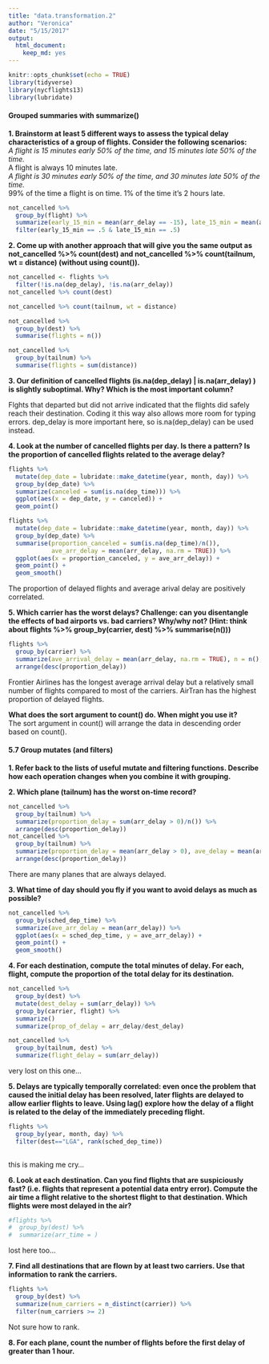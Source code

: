 ```yaml
---
title: "data.transformation.2"
author: "Veronica"
date: "5/15/2017"
output: 
  html_document: 
    keep_md: yes
---
```


```r
knitr::opts_chunk$set(echo = TRUE)
library(tidyverse)
library(nycflights13)
library(lubridate)
```

#### Grouped summaries with summarize()

**1. Brainstorm at least 5 different ways to assess the typical delay characteristics of a group of flights. Consider the following scenarios:**  
*A flight is 15 minutes early 50% of the time, and 15 minutes late 50% of the time.   
*A flight is always 10 minutes late.   
*A flight is 30 minutes early 50% of the time, and 30 minutes late 50% of the time.  
*99% of the time a flight is on time. 1% of the time it’s 2 hours late.  

```r
not_cancelled %>%
  group_by(flight) %>%
  summarize(early_15_min = mean(arr_delay == -15), late_15_min = mean(arr_delay == 15)) %>%
  filter(early_15_min == .5 & late_15_min == .5)
```

**2. Come up with another approach that will give you the same output as not_cancelled %>% count(dest) and not_cancelled %>% count(tailnum, wt = distance) (without using count()).**

```r
not_cancelled <- flights %>% 
  filter(!is.na(dep_delay), !is.na(arr_delay))
not_cancelled %>% count(dest)

not_cancelled %>% count(tailnum, wt = distance)

not_cancelled %>%
  group_by(dest) %>%
  summarise(flights = n()) 

not_cancelled %>%
  group_by(tailnum) %>%
  summarise(flights = sum(distance))

```

**3. Our definition of cancelled flights (is.na(dep_delay) | is.na(arr_delay) ) is slightly suboptimal. Why? Which is the most important column?**

Flghts that departed but did not arrive indicated that the flights did safely reach their destination. Coding it this way also allows more room for typing errors. dep_delay is more important here, so is.na(dep_delay) can be used instead.

**4. Look at the number of cancelled flights per day. Is there a pattern? Is the proportion of cancelled flights related to the average delay?**   
```r
flights %>% 
  mutate(dep_date = lubridate::make_datetime(year, month, day)) %>%
  group_by(dep_date) %>%
  summarize(canceled = sum(is.na(dep_time))) %>%
  ggplot(aes(x = dep_date, y = canceled)) + 
  geom_point() 

flights %>%
  mutate(dep_date = lubridate::make_datetime(year, month, day)) %>%
  group_by(dep_date) %>%
  summarise(proportion_canceled = sum(is.na(dep_time)/n()),
            ave_arr_delay = mean(arr_delay, na.rm = TRUE)) %>%
  ggplot(aes(x = proportion_canceled, y = ave_arr_delay)) + 
  geom_point() +
  geom_smooth()
```  
The proportion of delayed flights and average arival delay are positively correlated.

**5. Which carrier has the worst delays? Challenge: can you disentangle the effects of bad airports vs. bad carriers? Why/why not? (Hint: think about flights %>% group_by(carrier, dest) %>% summarise(n()))**  
```r
flights %>% 
  group_by(carrier) %>%
  summarize(ave_arrival_delay = mean(arr_delay, na.rm = TRUE), n = n(), proportion_delay = mean(arr_delay >0, na.rm =TRUE)) %>%
  arrange(desc(proportion_delay))
```  
Frontier Airlines has the longest average arrival delay but a relatively small number of flights compared to most of the carriers. AirTran has the highest proportion of delayed flights.

**What does the sort argument to count() do. When might you use it?**  
The sort argument in count() will arrange the data in descending order based on count(). 

#### 5.7 Group mutates (and filters)

**1. Refer back to the lists of useful mutate and filtering functions. Describe how each operation changes when you combine it with grouping.**  

**2. Which plane (tailnum) has the worst on-time record?**  
```r
not_cancelled %>%
  group_by(tailnum) %>%
  summarize(proportion_delay = sum(arr_delay > 0)/n()) %>%
  arrange(desc(proportion_delay))
not_cancelled %>%
  group_by(tailnum) %>%
  summarize(proportion_delay = mean(arr_delay > 0), ave_delay = mean(arr_delay)) %>%
  arrange(desc(proportion_delay))

```
There are many planes that are always delayed.

**3. What time of day should you fly if you want to avoid delays as much as possible?**  
```r
not_cancelled %>%
  group_by(sched_dep_time) %>%
  summarize(ave_arr_delay = mean(arr_delay)) %>%
  ggplot(aes(x = sched_dep_time, y = ave_arr_delay)) + 
  geom_point() + 
  geom_smooth()
```  

**4. For each destination, compute the total minutes of delay. For each, flight, compute the proportion of the total delay for its destination.**  
```r
not_cancelled %>%
  group_by(dest) %>%
  mutate(dest_delay = sum(arr_delay)) %>%
  group_by(carrier, flight) %>%
  summarize()
  summarize(prop_of_delay = arr_delay/dest_delay)

not_cancelled %>%
  group_by(tailnum, dest) %>%
  summarize(flight_delay = sum(arr_delay))
```
very lost on this one...

**5. Delays are typically temporally correlated: even once the problem that caused the initial delay has been resolved, later flights are delayed to allow earlier flights to leave. Using lag() explore how the delay of a flight is related to the delay of the immediately preceding flight.**  
```r
flights %>%
  group_by(year, month, day) %>%
  filter(dest=="LGA", rank(sched_dep_time))
  
```
this is making me cry...

**6. Look at each destination. Can you find flights that are suspiciously fast? (i.e. flights that represent a potential data entry error). Compute the air time a flight relative to the shortest flight to that destination. Which flights were most delayed in the air?**  
```r
#flights %>%
#  group_by(dest) %>%
#  summarize(arr_time = )
```  
lost here too...

**7. Find all destinations that are flown by at least two carriers. Use that information to rank the carriers.**
```r
flights %>%
  group_by(dest) %>%
  summarize(num_carriers = n_distinct(carrier)) %>%
  filter(num_carriers >= 2) 
```  
Not sure how to rank.

**8. For each plane, count the number of flights before the first delay of greater than 1 hour.**




